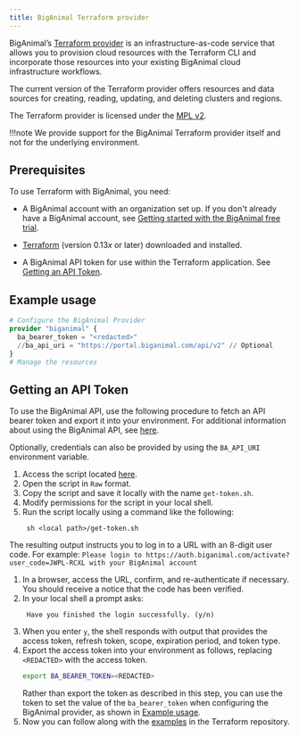 ```yaml
---
title: BigAnimal Terraform provider
---
```


BigAnimal’s [Terraform provider](https://registry.terraform.io/providers/EnterpriseDB/biganimal/latest/docs) is an infrastructure-as-code service that allows you to provision cloud resources with the Terraform CLI and incorporate those resources into your existing BigAnimal cloud infrastructure workflows.  

The current version of the Terraform provider offers resources and data sources for creating, reading, updating, and deleting clusters and regions.

The Terraform provider is licensed under the [MPL v2](https://www.mozilla.org/en-US/MPL/2.0/).

!!!note
   We provide support for the BigAnimal Terraform provider itself and not for the underlying environment. 

## Prerequisites
To use Terraform with BigAnimal, you need: 

- A BigAnimal account with an organization set up. If you don't already have a BigAnimal account, see [Getting started with the BigAnimal free trial](/biganimal/latest/free_trial).

- [Terraform](https://www.terraform.io/downloads) (version 0.13*x* or later) downloaded and installed.
- A BigAnimal API token for use within the Terraform application. See [Getting an API Token](#getting-an-api-token).

## Example usage

```terraform
# Configure the BigAnimal Provider
provider "biganimal" {
  ba_bearer_token = "<redacted>"
  //ba_api_uri = "https://portal.biganimal.com/api/v2" // Optional
}
# Manage the resources
```

## Getting an API Token

To use the BigAnimal API, use the following procedure to fetch an API bearer token and export it into your environment. For additional information about using the BigAnimal API, see [here](/biganimal/latest/reference/).

Optionally, credentials can also be provided by using the `BA_API_URI` environment variable.

1. Access the script located [here](https://github.com/EnterpriseDB/cloud-utilities/blob/main/api/get-token.sh).
1. Open the script in `Raw` format.
1. Copy the script and save it locally with the name `get-token.sh`.
1. Modify permissions for the script in your local shell.
1. Run the script locally using a command like the following:
    ```
     sh <local path>/get-token.sh
    ```
  The resulting output instructs you to log in to a URL with an 8-digit user code. For example: 
    ```
     Please login to https://auth.biganimal.com/activate?user_code=JWPL-RCXL with your BigAnimal account
    ``` 
1. In a browser, access the URL, confirm, and re-authenticate if necessary. 
  You should receive a notice that the code has been verified.
1. In your local shell a prompt asks:
    ```
     Have you finished the login successfully. (y/n)
    ```
1. When you enter `y`, the shell responds with output that provides the access token, refresh token, scope, expiration period, and token type.
1. Export the access token into your environment as follows, replacing `<REDACTED>` with the access token.
    ```bash
    export BA_BEARER_TOKEN=<REDACTED>
    ```
    Rather than export the token as described in this step, you can use the token to set the value of the `ba_bearer_token` when configuring the BigAnimal provider, as shown in [Example usage](#example-usage).  
1. Now you can follow along with the [examples](https://github.com/EnterpriseDB/terraform-provider-biganimal/blob/main/examples/README.md) in the Terraform repository. 


